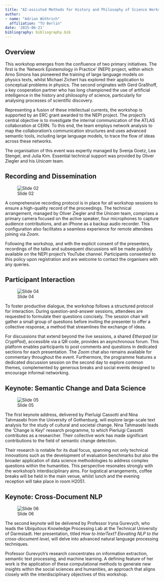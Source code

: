 ```yaml
---
title: "AI-assisted Methods for History and Philosophy of Science Workshop: Introduction"
author:
- name: "Adrian Wüthrich"
  affiliation: "TU Berlin"
date: '2025-06-21'
bibliography: bibliography.bib
---
```

## Overview {.unnumbered}

This workshop emerges from the confluence of two primary initiatives. The first is the 'Network Epistemology in Practice' (NEPI) project, within which Arno Simons has pioneered the training of large language models on physics texts, whilst Michael Zichert has explored their application to conceptual problems in physics. The second originates with Gerd Graßhoff, a key cooperation partner who has long championed the use of artificial intelligence in the history and philosophy of science, particularly for analysing processes of scientific discovery.

Representing a fusion of these intellectual currents, the workshop is supported by an ERC grant awarded to the NEPI project. The project's central objective is to investigate the internal communication of the ATLAS collaboration at CERN. To this end, the team employs network analysis to map the collaboration's communication structures and uses advanced semantic tools, including large language models, to trace the flow of ideas across these networks.

The organisation of this event was expertly managed by Svenja Goetz, Lea Stengel, and Julia Kim. Essential technical support was provided by Oliver Ziegler and his *Unicam* team.

## Recording and Dissemination

![Slide 02](images/ai-nepi_001_slide_02.png)

A comprehensive recording protocol is in place for all workshop sessions to ensure a high-quality record of the proceedings. The technical arrangement, managed by Oliver Ziegler and the *Unicam* team, comprises a primary camera focused on the active speaker, four microphones to capture audience contributions, and an iPhone as a backup audio recorder. This configuration also facilitates a seamless experience for remote attendees joining via *Zoom*.

Following the workshop, and with the explicit consent of the presenters, recordings of the talks and subsequent discussions will be made publicly available on the NEPI project's YouTube channel. Participants consented to this policy upon registration and are welcome to contact the organisers with any queries.

## Participant Interaction

![Slide 04](images/ai-nepi_001_slide_04.png)

To foster productive dialogue, the workshop follows a structured protocol for interaction. During question-and-answer sessions, attendees are requested to formulate their questions concisely. The session chair will gather a small group of questions before inviting the presenter to offer a collective response, a method that streamlines the exchange of ideas.

For discussions that extend beyond the live sessions, a shared *Etherpad* (or *CryptPad*), accessible via a QR code, provides an asynchronous forum. This platform enables participants to post comments and questions in dedicated sections for each presentation. The *Zoom* chat also remains available for commentary throughout the event. Furthermore, the programme features a dedicated discussion session on the second day to explore common themes, complemented by generous breaks and social events designed to encourage informal networking.

## Keynote: Semantic Change and Data Science

![Slide 05](images/ai-nepi_001_slide_05.png)

The first keynote address, delivered by Pierluigi Cassotti and Nina Tahmasebi from the University of Gothenburg, will explore large-scale text analysis for the study of cultural and societal change. Nina Tahmasebi leads the 'Change is Key!' research programme, to which Pierluigi Cassotti contributes as a researcher. Their collective work has made significant contributions to the field of semantic change detection.

Their research is notable for its dual focus, spanning not only technical innovations such as the development of evaluation benchmarks but also the broader application of data science methodologies to address complex questions within the humanities. This perspective resonates strongly with the workshop's interdisciplinary aims. For logistical arrangements, coffee breaks will be held in the main venue, whilst lunch and the evening reception will take place in room H2051.

## Keynote: Cross-Document NLP

![Slide 06](images/ai-nepi_001_slide_06.png)

The second keynote will be delivered by Professor Iryna Gurevych, who leads the Ubiquitous Knowledge Processing Lab at the Technical University of Darmstadt. Her presentation, titled *How to InterText? Elevating NLP to the cross-document level*, will delve into advanced natural language processing techniques.

Professor Gurevych’s research concentrates on information extraction, semantic text processing, and machine learning. A defining feature of her work is the application of these computational methods to generate new insights within the social sciences and humanities, an approach that aligns closely with the interdisciplinary objectives of this workshop.